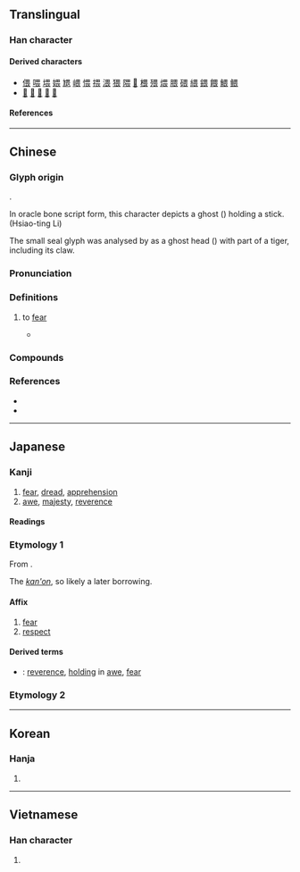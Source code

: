 {{character info}}
==Translingual==

===Han character===
{{Han char|rn=102|rad=田|as=04|sn=9|four=60732|canj=WMV|ids=⿳田一⿰𠄌⿺乀丿(GJKV),⿱田⿸⿱一𠄌⿺乀丿(HT)}}

====Derived characters====
* [[偎]] [[喂]] [[㙗]] [[㛱]] [[㞇]] [[㟪]] [[愄]] [[揋]] [[渨]] [[猥]] [[隈]] [[𣉍]] [[椳]] [[㱬]] [[煨]] [[腲]] [[碨]] [[䋿]] [[鍡]] [[餵]] [[鰃]] [[鳂]]
* [[𡀧]] [[𤲼]] [[嵔]] [[葨]] [[㾯]]

====References====
{{Han ref|kx=0760.220|dkj=21778|dj=1170.140|hdz=42532.030|uh=754F}}

----

==Chinese==
{{zh-forms|alt=𠂽,𤰣,𤰰,𤰲,𤰴,𤰵,𤱖,𤱫,𪽉,𰢼}}

===Glyph origin===
{{Han etym}}
{{liushu|ic}}.

In oracle bone script form, this character depicts a ghost ({{l|zh|鬼}}) holding a stick. (Hsiao-ting Li)

The small seal glyph was analysed by ''{{w|Shuo Wen}}'' as a ghost head ({{l|zh|甶}}) with part of a tiger, including its claw.

===Pronunciation===
{{zh-pron
|m=wèi
|m-s=
|c=wai3
|c-t=
|g=
|h=pfs=vi;gd=vi4
|j=
|mb=ṳ̿
|md=ói
|mn=xm,qz,tw:ùi/zz:ùiⁿ
|mn-t=ui3/uin3
|mn-t_note=ui3 - literary; uin3 - vernacular
|w=2ue
|x=
|mc=y
|oc=y
|cat=v
}}

===Definitions===
{{zh-hanzi}}

# to [[fear]]
#: {{zh-x|畏難|to '''be afraid of''' difficulty}}
#: {{zh-x|佢 好 畏 行 夜路。|They '''are''' so '''afraid of''' walking at night.|H-MX|tr=gi2 hau3 '''vi4''' hang2 ya4 lu4.}}
#* {{zh-x|民 不 畏 死，奈何 以 死 懼 之？|The people do not '''fear''' death; to what purpose is it to (try to) frighten them with death?|ref=Daodejing}}

===Compounds===
{{zh-der|不畏強禦|不畏彊禦|人言可畏|可畏|君子三畏|善無畏|困畏|夏日可畏|大無畏|寅畏|後生可畏|憺畏|懷德畏威|敬畏|望而生畏|無所畏忌|無所畏懼|無畏|畏兀字|畏光|畏友|畏天恤民|畏天愛民|畏天知命|畏威懷德|畏強凌弱|畏影惡跡|畏影而走|畏忌|畏怯|畏懼|畏服|畏死貪生|畏畏縮縮|畏縮|畏縮不前|畏罪|畏罪潛逃|畏罪自殺|畏葸|畏葸不前|畏途|畏避|畏難|畏難苟安|畏頭畏尾|畏首畏尾|視人畏傷|視為畏途|貪生畏死|不畏}}

===References===
* {{R:yue:Hanzi}}
* {{R:twedu|A02639}}

----

==Japanese==

===Kanji===
{{ja-kanji|grade=|rs=田04}}

# [[fear]], [[dread]], [[apprehension]]
# [[awe]], [[majesty]], [[reverence]]

====Readings====
{{ja-readings
|goon=え<ゑ
|kanon=い<ゐ
|kun=おそ-れる, かしこ-し, かしこ-まる
}}

===Etymology 1===
{{ja-kanjitab|い|yomi=kanon}}

From {{der|ja|ltc|sort=い|-}} {{ltc-l|畏}}.

The ''[[漢音#Japanese|kan'on]]'', so likely a later borrowing.

====Affix====
{{ja-pos|affix|い|hhira=ゐ}}

# [[fear]]
# [[respect]]

====Derived terms====
* {{ja-r|敬%畏|けい%い}}: [[reverence]], [[holding]] in [[awe]], [[fear]]

===Etymology 2===
{{ja-kanjitab|かしこ|yomi=k}}
{{ja-see|かしこ}}

----

==Korean==

===Hanja===
{{ko-hanja|외}}

# {{rfdef|ko|sort=田04}}

----

==Vietnamese==

===Han character===
{{vi-readings|rs=田04|reading=úy, hoáy, hoay}}

# {{rfdef|vi|sort=田04}}